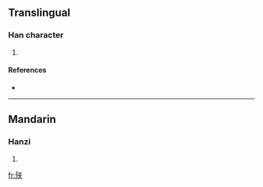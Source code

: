 ==Translingual==

===Han character===
{{Han char|rn=78|rad=歹|as=07|sn=11|four=1428<sub>8</sub>|canj=一弓大人人 (MNKOO)}}

# {{defn|Han|sort=歹07}}

====References====
* {{Han ref|kx=0581.040|dkj=16471|dj=0973.140|hdz=21387.130|uh=6B8E|ud=27534|bh=D5DD|bd=54749}}

----

==Mandarin==

===Hanzi===
{{cmn-hanzi|pin=[[jìng]] ([[jing4]]), [[qià]] ([[qia4]])|wg=ching<sup>4</sup>, ch'ia<sup>4</sup>}}

# {{defn|Mandarin}}

[[fr:殎]]